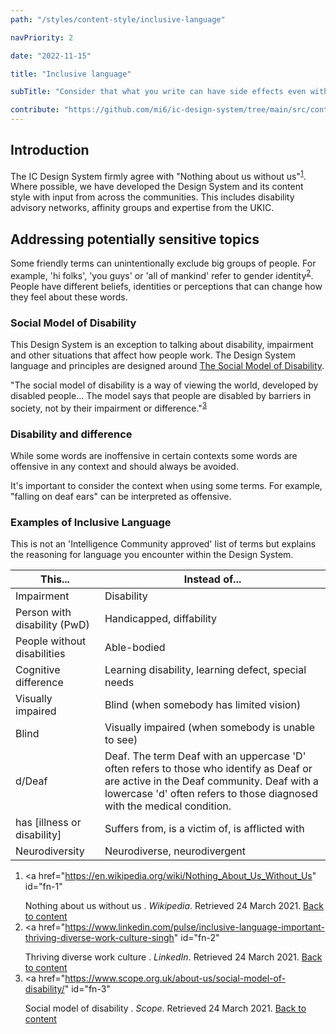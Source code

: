 ```yaml
---
path: "/styles/content-style/inclusive-language"

navPriority: 2

date: "2022-11-15"

title: "Inclusive language"

subTitle: "Consider that what you write can have side effects even with the best of intentions."

contribute: "https://github.com/mi6/ic-design-system/tree/main/src/content/structured/styles/inclusive-language.mdx"
---
```


## Introduction

The IC Design System firmly agree with "Nothing about us without us"<sup id="ref-1"><a href="#fn-1">1</a></sup>. Where possible, we have developed the Design System and its content style with input from across the communities. This includes disability advisory networks, affinity groups and expertise from the UKIC.

## Addressing potentially sensitive topics

Some friendly terms can unintentionally exclude big groups of people. For example, 'hi folks', 'you guys' or 'all of mankind' refer to gender identity<sup id="ref-2"><a href="#fn-2">2</a></sup>. People have different beliefs, identities or perceptions that can change how they feel about these words.

### Social Model of Disability

This Design System is an exception to talking about disability, impairment and other situations that affect how people work. The Design System language and principles are designed around [The Social Model of Disability](https://en.wikipedia.org/wiki/Social_model_of_disability).

"The social model of disability is a way of viewing the world, developed by disabled people... The model says that people are disabled by barriers in society, not by their impairment or difference."<sup id="ref-3"><a href="#fn-3">3</a></sup>

### Disability and difference

While some words are inoffensive in certain contexts some words are offensive in any context and should always be avoided.

It's important to consider the context when using some terms. For example, "falling on deaf ears" can be interpreted as offensive.

### Examples of Inclusive Language

This is not an 'Intelligence Community approved' list of terms but explains the reasoning for language you encounter within the Design System.

| **This...**                  | **Instead of...**                                                                                                                                                                                               |
| ---------------------------- | --------------------------------------------------------------------------------------------------------------------------------------------------------------------------------------------------------------- |
| Impairment                   | Disability                                                                                                                                                                                                      |
| Person with disability (PwD) | Handicapped, diffability                                                                                                                                                                                        |
| People without disabilities  | Able-bodied                                                                                                                                                                                                     |
| Cognitive difference         | Learning disability, learning defect, special needs                                                                                                                                                             |
| Visually impaired            | Blind (when somebody has limited vision)                                                                                                                                                                        |
| Blind                        | Visually impaired (when somebody is unable to see)                                                                                                                                                              |
| d/Deaf                       | Deaf. The term Deaf with an uppercase 'D' often refers to those who identify as Deaf or are active in the Deaf community. Deaf with a lowercase 'd' often refers to those diagnosed with the medical condition. |
| has [illness or disability]  | Suffers from, is a victim of, is afflicted with                                                                                                                                                                 |
| Neurodiversity               | Neurodiverse, neurodivergent                                                                                                                                                                                    |

1. <a
     href="https://en.wikipedia.org/wiki/Nothing_About_Us_Without_Us"
     id="fn-1"
   >
     Nothing about us without us
   </a>
   .<i> Wikipedia</i>. Retrieved 24 March 2021. <a href="#ref-1">
     Back to content
   </a>
2. <a
     href="https://www.linkedin.com/pulse/inclusive-language-important-thriving-diverse-work-culture-singh"
     id="fn-2"
   >
     Thriving diverse work culture
   </a>
   .<i> LinkedIn</i>. Retrieved 24 March 2021. <a href="#ref-2">
     Back to content
   </a>
3. <a
     href="https://www.scope.org.uk/about-us/social-model-of-disability/"
     id="fn-3"
   >
     Social model of disability
   </a>
   .<i> Scope</i>. Retrieved 24 March 2021. <a href="#ref-3">Back to content</a>
